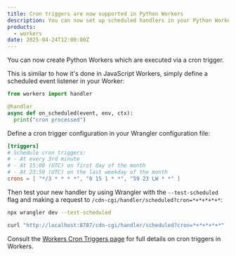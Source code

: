 ```yaml
---
title: Cron triggers are now supported in Python Workers
description: You can now set up scheduled handlers in your Python Workers
products:
  - workers
date: 2025-04-24T12:00:00Z
---
```



You can now create Python Workers which are executed via a cron trigger.

This is similar to how it's done in JavaScript Workers, simply define a scheduled event
listener in your Worker:

```python
from workers import handler

@handler
async def on_scheduled(event, env, ctx):
  print("cron processed")
```

Define a cron trigger configuration in your Wrangler configuration file:

<WranglerConfig>

```toml
[triggers]
# Schedule cron triggers:
# - At every 3rd minute
# - At 15:00 (UTC) on first day of the month
# - At 23:59 (UTC) on the last weekday of the month
crons = [ "*/3 * * * *", "0 15 1 * *", "59 23 LW * *" ]
```

</WranglerConfig>

Then test your new handler by using Wrangler with the `--test-scheduled` flag and
making a request to `/cdn-cgi/handler/scheduled?cron=*+*+*+*+*`:

```sh
npx wrangler dev --test-scheduled

curl "http://localhost:8787/cdn-cgi/handler/scheduled?cron=*+*+*+*+*"
```

Consult the [Workers Cron Triggers page](/workers/configuration/cron-triggers/) for full details on cron triggers in Workers.